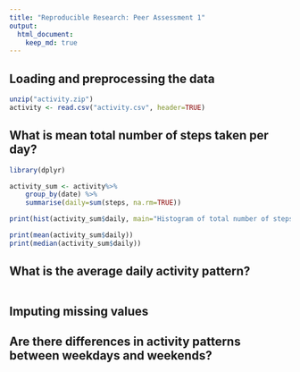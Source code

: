 ```yaml
---
title: "Reproducible Research: Peer Assessment 1"
output: 
  html_document:
    keep_md: true
---
```



## Loading and preprocessing the data
```r
unzip("activity.zip")
activity <- read.csv("activity.csv", header=TRUE)
```

## What is mean total number of steps taken per day?

```r
library(dplyr)

activity_sum <- activity%>%
    group_by(date) %>%
    summarise(daily=sum(steps, na.rm=TRUE))

print(hist(activity_sum$daily, main="Histogram of total number of steps daily taken", xlab=""))

print(mean(activity_sum$daily))
print(median(activity_sum$daily))

```


## What is the average daily activity pattern?

```r



```


## Imputing missing values



## Are there differences in activity patterns between weekdays and weekends?
